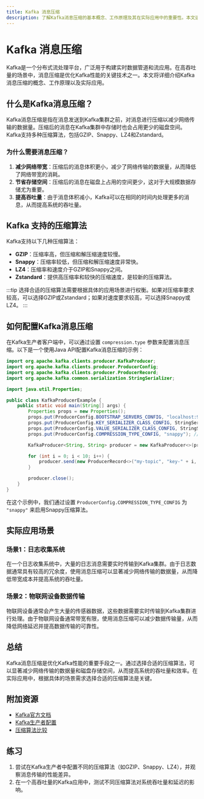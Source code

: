 ```yaml
---
title: Kafka 消息压缩
description: 了解Kafka消息压缩的基本概念、工作原理及其在实际应用中的重要性。本文适合初学者，包含代码示例和实际案例。
---
```


# Kafka 消息压缩

Kafka是一个分布式流处理平台，广泛用于构建实时数据管道和流应用。在高吞吐量的场景中，消息压缩是优化Kafka性能的关键技术之一。本文将详细介绍Kafka消息压缩的概念、工作原理以及实际应用。

## 什么是Kafka消息压缩？

Kafka消息压缩是指在消息发送到Kafka集群之前，对消息进行压缩以减少网络传输的数据量。压缩后的消息在Kafka集群中存储时也会占用更少的磁盘空间。Kafka支持多种压缩算法，包括GZIP、Snappy、LZ4和Zstandard。

### 为什么需要消息压缩？

1. **减少网络带宽**：压缩后的消息体积更小，减少了网络传输的数据量，从而降低了网络带宽的消耗。
2. **节省存储空间**：压缩后的消息在磁盘上占用的空间更少，这对于大规模数据存储尤为重要。
3. **提高吞吐量**：由于消息体积减小，Kafka可以在相同的时间内处理更多的消息，从而提高系统的吞吐量。

## Kafka 支持的压缩算法

Kafka支持以下几种压缩算法：

- **GZIP**：压缩率高，但压缩和解压缩速度较慢。
- **Snappy**：压缩率较低，但压缩和解压缩速度非常快。
- **LZ4**：压缩率和速度介于GZIP和Snappy之间。
- **Zstandard**：提供高压缩率和较快的压缩速度，是较新的压缩算法。

:::tip
选择合适的压缩算法需要根据具体的应用场景进行权衡。如果对压缩率要求较高，可以选择GZIP或Zstandard；如果对速度要求较高，可以选择Snappy或LZ4。
:::

## 如何配置Kafka消息压缩

在Kafka生产者客户端中，可以通过设置 `compression.type` 参数来配置消息压缩。以下是一个使用Java API配置Kafka消息压缩的示例：

```java
import org.apache.kafka.clients.producer.KafkaProducer;
import org.apache.kafka.clients.producer.ProducerConfig;
import org.apache.kafka.clients.producer.ProducerRecord;
import org.apache.kafka.common.serialization.StringSerializer;

import java.util.Properties;

public class KafkaProducerExample {
    public static void main(String[] args) {
        Properties props = new Properties();
        props.put(ProducerConfig.BOOTSTRAP_SERVERS_CONFIG, "localhost:9092");
        props.put(ProducerConfig.KEY_SERIALIZER_CLASS_CONFIG, StringSerializer.class.getName());
        props.put(ProducerConfig.VALUE_SERIALIZER_CLASS_CONFIG, StringSerializer.class.getName());
        props.put(ProducerConfig.COMPRESSION_TYPE_CONFIG, "snappy"); // 配置压缩算法为Snappy

        KafkaProducer<String, String> producer = new KafkaProducer<>(props);

        for (int i = 0; i < 10; i++) {
            producer.send(new ProducerRecord<>("my-topic", "key-" + i, "value-" + i));
        }

        producer.close();
    }
}
```

在这个示例中，我们通过设置 `ProducerConfig.COMPRESSION_TYPE_CONFIG` 为 `"snappy"` 来启用Snappy压缩算法。

## 实际应用场景

### 场景1：日志收集系统

在一个日志收集系统中，大量的日志消息需要实时传输到Kafka集群。由于日志数据通常具有较高的冗余度，使用消息压缩可以显著减少网络传输的数据量，从而降低带宽成本并提高系统的吞吐量。

### 场景2：物联网设备数据传输

物联网设备通常会产生大量的传感器数据，这些数据需要实时传输到Kafka集群进行处理。由于物联网设备通常带宽有限，使用消息压缩可以减少数据传输量，从而降低网络延迟并提高数据传输的可靠性。

## 总结

Kafka消息压缩是优化Kafka性能的重要手段之一。通过选择合适的压缩算法，可以显著减少网络传输的数据量和磁盘存储空间，从而提高系统的吞吐量和效率。在实际应用中，根据具体的场景需求选择合适的压缩算法是关键。

## 附加资源

- [Kafka官方文档](https://kafka.apache.org/documentation/)
- [Kafka生产者配置](https://kafka.apache.org/documentation/#producerconfigs)
- [压缩算法比较](https://en.wikipedia.org/wiki/Comparison_of_data_compression_algorithms)

## 练习

1. 尝试在Kafka生产者中配置不同的压缩算法（如GZIP、Snappy、LZ4），并观察消息传输的性能差异。
2. 在一个高吞吐量的Kafka应用中，测试不同压缩算法对系统吞吐量和延迟的影响。
